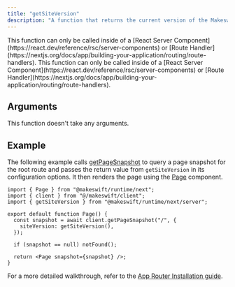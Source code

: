 ```yaml
---
title: "getSiteVersion"
description: "A function that returns the current version of the Makeswift site. This function is currently only used when calling `getPageSnapshot` when using **App Router** in Next.js."
---
```


<Warning>
  This function can only be called inside of a [React Server
  Component](https://react.dev/reference/rsc/server-components) or [Route
  Handler](https://nextjs.org/docs/app/building-your-application/routing/route-handlers).
</Warning>

<Warning>
  This function can only be called inside of a [React Server
  Component](https://react.dev/reference/rsc/server-components) or [Route
  Handler](https://nextjs.org/docs/app/building-your-application/routing/route-handlers).
</Warning>

## Arguments

This function doesn't take any arguments.

## Example

The following example calls [getPageSnapshot](/developer/reference/client/get-page-snapshot) to query a page snapshot for the root route and passes the return value from `getSiteVersion` in its configuration options. It then renders the page using the [Page](/developer/reference/components/page) component.

```tsx
import { Page } from "@makeswift/runtime/next";
import { client } from "@/makeswift/client";
import { getSiteVersion } from "@makeswift/runtime/next/server";

export default function Page() {
  const snapshot = await client.getPageSnapshot("/", {
    siteVersion: getSiteVersion(),
  });

  if (snapshot == null) notFound();

  return <Page snapshot={snapshot} />;
}
```

For a more detailed walkthrough, refer to the [App Router Installation guide](/developer/app-router/installation).
